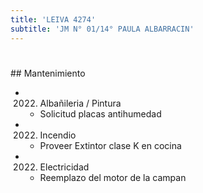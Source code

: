 ```yaml
---
title: 'LEIVA 4274'
subtitle: 'JM N° 01/14° PAULA ALBARRACIN'
---
```


#


 ## Mantenimiento

*  (2022) Albañileria / Pintura 
    + Solicitud placas antihumedad

*  (2022) Incendio 
    + Proveer Extintor clase K en cocina

*  (2022) Electricidad 
    + Reemplazo del motor de la campan




